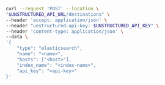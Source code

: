 ```bash REST (Create)
curl --request 'POST' --location \
"$UNSTRUCTURED_API_URL/destinations" \
--header 'accept: application/json' \
--header "unstructured-api-key: $UNSTRUCTURED_API_KEY" \
--header 'content-type: application/json' \
--data \
'{
    "type": "elasticsearch",
    "name": "<name>",
    "hosts": ["<host>"],
    "index_name": "<index-name>",
    "api_key": "<api-key>"
}'
```